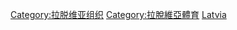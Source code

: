 [[Category:拉脱维亚组织|Category:拉脱维亚组织]]
[[Category:拉脫維亞體育|Category:拉脫維亞體育]]
[[Category:欧洲各国体育组织|Latvia]]